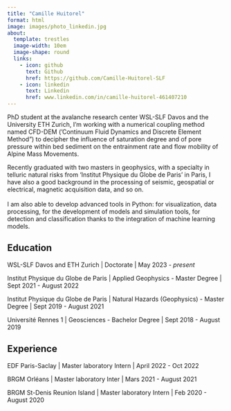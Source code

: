 ```yaml
---
title: "Camille Huitorel"
format: html
image: images/photo_linkedin.jpg
about:
  template: trestles
  image-width: 10em
  image-shape: round
  links:
    - icon: github
      text: Github
      href: https://github.com/Camille-Huitorel-SLF
    - icon: linkedin
      text: Linkedin
      href: www.linkedin.com/in/camille-huitorel-461407210
---
```


PhD student at the avalanche research center WSL-SLF Davos and the University ETH Zurich, I'm working with a numerical coupling method named CFD-DEM ('Continuum Fluid Dynamics and Discrete Element Method") to decipher the influence of saturation degree and of pore pressure within bed sediment on the entrainment rate and flow mobility of Alpine Mass Movements.

Recently graduated with two masters in geophysics, with a specialty in telluric natural risks from 'Institut Physique du Globe de Paris' in Paris, I have also a good background in the processing of seismic, geospatial or electrical, magnetic acquisition data, and so on.\
\
I am also able to develop advanced tools in Python: for visualization, data processing, for the development of models and simulation tools, for detection and classification thanks to the integration of machine learning models.

## Education

WSL-SLF Davos and ETH Zurich \| Doctorate \| May 2023 - *present*

Institut Physique du Globe de Paris \| Applied Geophysics - Master Degree \| Sept 2021 - August 2022

Institut Physique du Globe de Paris \| Natural Hazards (Geophysics) - Master Degree \| Sept 2019 - August 2021

Université Rennes 1 \| Geosciences - Bachelor Degree \| Sept 2018 - August 2019

## Experience

EDF Paris-Saclay \| Master laboratory Intern \| April 2022 - Oct 2022

BRGM Orléans \| Master laboratory Inter \| Mars 2021 - August 2021

BRGM St-Denis Reunion Island \| Master laboratory Intern \| Feb 2020 - August 2020
